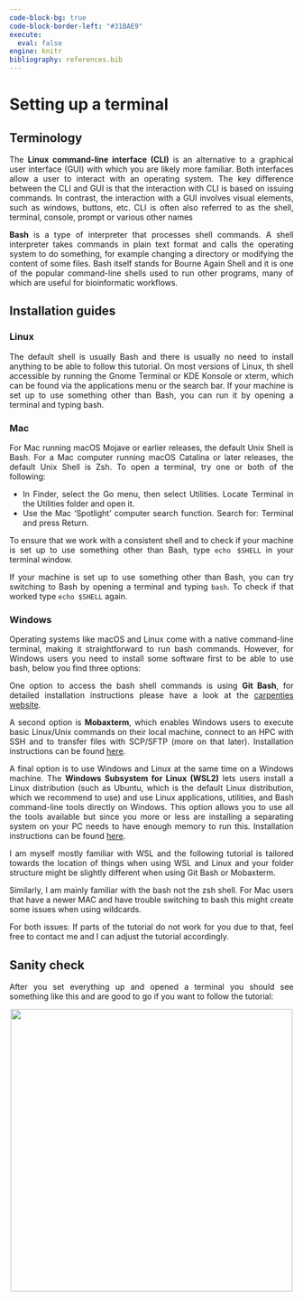 ```yaml
---
code-block-bg: true
code-block-border-left: "#31BAE9"
execute:
  eval: false
engine: knitr
bibliography: references.bib
---
```


<div style="text-align: justify">

# Setting up a terminal

## Terminology

The **Linux command-line interface (CLI)** is an alternative to a graphical user interface (GUI) with which you are likely more familiar. Both interfaces allow a user to interact with an operating system. The key difference between the CLI and GUI is that the interaction with CLI is based on issuing commands. In contrast, the interaction with a GUI involves visual elements, such as windows, buttons, etc. CLI is often also referred to as the shell, terminal, console, prompt or various other names

**Bash** is a type of interpreter that processes shell commands. A shell interpreter takes commands in plain text format and calls the operating system to do something, for example changing a directory or modifying the content of some files. Bash itself stands for Bourne Again Shell and it is one of the popular command-line shells used to run other programs, many of which are useful for bioinformatic workflows.


## Installation guides

### Linux

The default shell is usually Bash and there is usually no need to install anything to be able to follow this tutorial. On most versions of Linux, th shell accessible by running the Gnome Terminal or KDE Konsole or xterm, which can be found via the applications menu or the search bar. If your machine is set up to use something other than Bash, you can run it by opening a terminal and typing bash.

### Mac

For Mac running macOS Mojave or earlier releases, the default Unix Shell is Bash. For a Mac computer running macOS Catalina or later releases, the default Unix Shell is Zsh. To open a terminal, try one or both of the following:

- In Finder, select the Go menu, then select Utilities. Locate Terminal in the Utilities folder and open it.
-  Use the Mac ‘Spotlight’ computer search function. Search for: Terminal and press Return.

To ensure that we work with a consistent shell and to check if your machine is set up to use something other than Bash, type `echo $SHELL` in your terminal window.

If your machine is set up to use something other than Bash, you can try switching to Bash by opening a terminal and typing `bash`. To check if that worked type `echo $SHELL` again.


### Windows

Operating systems like macOS and Linux come with a native command-line terminal, making it straightforward to run bash commands. However, for Windows users you need to install some software first to be able to use bash, below you find three options:

One option to access the bash shell commands is using **Git Bash**, for detailed installation instructions please have a look at the [carpenties website](https://carpentries.github.io/workshop-template/install_instructions/#shell-windows).

A second option is **Mobaxterm**, which enables Windows users to execute basic Linux/Unix commands on their local machine, connect to an HPC with SSH and to transfer files with SCP/SFTP (more on that later). Installation instructions can be found [here](https://hpc.ncsu.edu/Documents/mobaxterm.php).

A final option is to use Windows and Linux at the same time on a Windows machine. The **Windows Subsystem for Linux (WSL2)** lets users install a Linux distribution (such as Ubuntu, which is the default Linux distribution, which we recommend to use) and use Linux applications, utilities, and Bash command-line tools directly on Windows. This option allows you to use all the tools available but since you more or less are installing a separating system on your PC needs to have enough memory to run this. Installation instructions can be found [here](https://learn.microsoft.com/en-us/windows/wsl/install).

::: {.callout-note}
I am myself mostly familiar with WSL and the following tutorial is tailored towards the location of things when using WSL and Linux and your folder structure might be slightly different when using Git Bash or Mobaxterm.

Similarly, I am mainly familiar with the bash not the zsh shell. For Mac users that have a newer MAC and have trouble switching to bash this might create some issues when using wildcards.

For both issues: If parts of the tutorial do not work for you due to that, feel free to contact me and I can adjust the tutorial accordingly.
:::


## Sanity check

After you set everything up and opened a terminal you should see something like this and are good to go if you want to follow the tutorial:

<p align="center">
  <img width="500"  src="../img/terminal.png">
</p>


